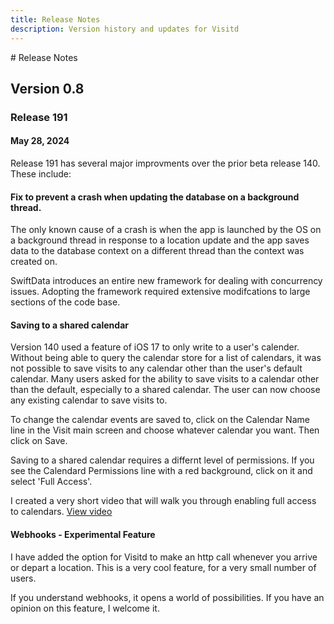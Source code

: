 ```yaml
---
title: Release Notes
description: Version history and updates for Visitd
---
```


<div>
# Release Notes

## Version 0.8

### Release 191
#### May 28, 2024
    
Release 191 has several major improvments over the prior beta release 140. These include:

#### Fix to prevent a crash when updating the database on a background thread.
The only known cause of a crash is when the app is launched by the OS on a background thread in response
to a location update and the app saves data to the database context on a different thread than the context
was created on.

SwiftData introduces an entire new framework for dealing with concurrency issues. Adopting the framework
required extensive modifcations to large sections of the code base.

#### Saving to a shared calendar
Version 140 used a feature of iOS 17 to only write to a user's calender. Without being able to query the calendar
store for a list of calendars, it was not possible to save visits to any calendar other than the user's default
calendar. Many users asked for the ability to save visits to a calendar other than the default, especially to
a shared calendar. The user can now choose any existing calendar to save visits to.

To change the calendar events are saved to, click on the Calendar Name line in the Visit main screen and choose whatever calendar you want. Then click on Save.  
    
Saving to a shared calendar requires a differnt level of permissions. If you see the Calendard Permissions line with a red background, click on it
and select 'Full Access'.

I created a very short video that will walk you through enabling full access to calendars. [View video](http://help.visitd.app/videos)

#### Webhooks - Experimental Feature
I have added the option for Visitd to make an http call whenever you arrive or depart a location. This is a very cool feature, for a very small number of users.  
    
If you understand webhooks, it opens a world of possibilities. If you have an opinion on this feature, I welcome it.



</div>